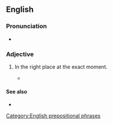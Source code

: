 {{also|on the spot}}
==English==

===Pronunciation===
* {{audio|en|En-au-on-the-spot.ogg|Audio (AU)}}

===Adjective===
{{en-adj|-}}

# {{lb|en|idiomatic}} In the right place at the exact moment.
#: {{ux|en|Now, over to our man in Tokyo for an '''on-the-spot''' report.}}
#* {{quote-journal|en|year=1961|month=May|title=Talking of Trains: E.R. Man for Marylebone|journal=Trains Illustrated|page=259|text=The L.M.R. is building up this new district organisation to ensure '''on-the-spot''' attention to the Marylebone suburban services, of which dieselisation with multiple-units has made a tentative beginning.}}

====See also====
* {{l|en|spot-on}}

[[Category:English prepositional phrases]]